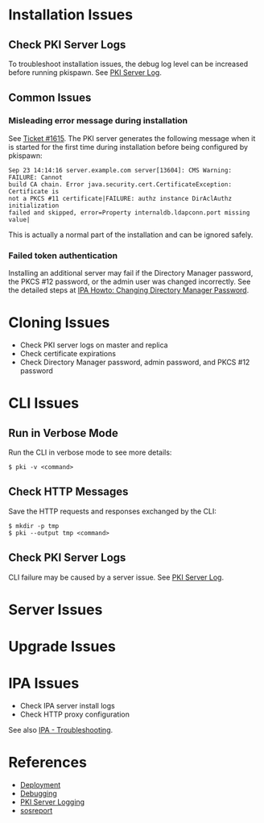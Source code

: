 = Installation Issues =

== Check PKI Server Logs ==

To troubleshoot installation issues, the debug log level can be increased before running pkispawn. See [[PKI Server Log]].

== Common Issues ==

===  Misleading error message during installation ===

See [https://fedorahosted.org/pki/ticket/1615 Ticket #1615]. The PKI server generates the following message when it is started for the first time during installation before being configured by pkispawn:

<pre>
Sep 23 14:14:16 server.example.com server[13604]: CMS Warning: FAILURE: Cannot
build CA chain. Error java.security.cert.CertificateException: Certificate is
not a PKCS #11 certificate|FAILURE: authz instance DirAclAuthz initialization
failed and skipped, error=Property internaldb.ldapconn.port missing value|
</pre>

This is actually a normal part of the installation and can be ignored safely.

=== Failed token authentication ===

Installing an additional server may fail if the Directory Manager password, the PKCS #12 password, or the admin user was changed incorrectly. See the detailed steps at [http://www.freeipa.org/page/Howto/Change_Directory_Manager_Password IPA Howto: Changing Directory Manager Password].

= Cloning Issues =

* Check PKI server logs on master and replica
* Check certificate expirations
* Check Directory Manager password, admin password, and PKCS #12 password

= CLI Issues =

== Run in Verbose Mode ==

Run the CLI in verbose mode to see more details:

<pre>
$ pki -v <command>
</pre>

== Check HTTP Messages ==

Save the HTTP requests and responses exchanged by the CLI:

<pre>
$ mkdir -p tmp
$ pki --output tmp <command>
</pre>

== Check PKI Server Logs ==

CLI failure may be caused by a server issue. See [[PKI Server Log]].

= Server Issues =

= Upgrade Issues =

= IPA Issues =

* Check IPA server install logs
* Check HTTP proxy configuration

See also [http://www.freeipa.org/page/Troubleshooting IPA - Troubleshooting].

= References =

* [[Deployment]]
* [[Debugging]]
* [[PKI Server Logging]]
* [https://github.com/sosreport/sos/blob/master/sos/plugins/cs.py sosreport]